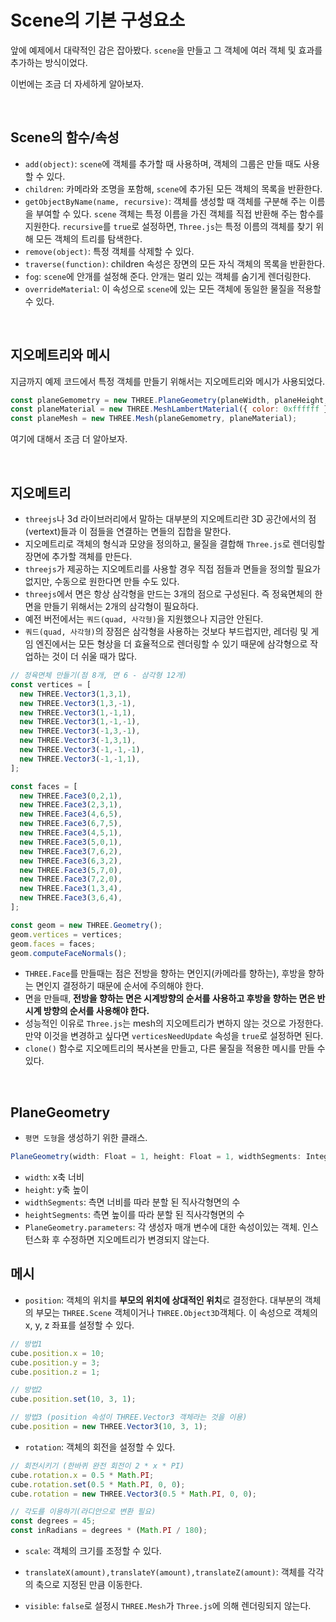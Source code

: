 
<Meta title="Threejs/BasicScene2/Theory2" />

# Scene의 기본 구성요소

앞에 예제에서 대략적인 감은 잡아봤다. `scene`을 만들고 그 객체에 여러 객체 및 효과를 추가하는 방식이었다.

이번에는 조금 더 자세하게 알아보자.

<br />

## Scene의 함수/속성

- `add(object)`: `scene`에 객체를 추가할 때 사용하며, 객체의 그룹은 만들 때도 사용할 수 있다.
- `children`: 카메라와 조명을 포함해, `scene`에 추가된 모든 객체의 목록을 반환한다.
- `getObjectByName(name, recursive)`: 객체를 생성할 때 객체를 구분해 주는 이름을 부여할 수 있다. `scene` 객체는 특정 이름을 가진 객체를 직접 반환해 주는 함수를 지원한다. `recursive`를 `true`로 설정하면, `Three.js`는 특정 이름의 객체를 찾기 위해 모든 객체의 트리를 탐색한다.
- `remove(object)`: 특정 객체를 삭제할 수 있다.
- `traverse(function)`: children 속성은 장면의 모든 자식 객체의 목록을 반환한다.
- `fog`: `scene`에 안개를 설정해 준다. 안개는 멀리 있는 객체를 숨기게 렌더링한다.
- `overrideMaterial`: 이 속성으로 `scene`에 있는 모든 객체에 동일한 물질을 적용할 수 있다.

<br />

## 지오메트리와 메시 

지금까지 예제 코드에서 특정 객체를 만들기 위해서는 지오메트리와 메시가 사용되었다.

```javascript
const planeGemometry = new THREE.PlaneGeometry(planeWidth, planeHeight, 1, 1);
const planeMaterial = new THREE.MeshLambertMaterial({ color: 0xffffff });
const planeMesh = new THREE.Mesh(planeGemometry, planeMaterial);
```

여기에 대해서 조금 더 알아보자.

<br />

## 지오메트리

- `threejs`나 3d 라이브러리에서 말하는 대부분의 지오메트리란 3D 공간에서의 점(vertext)들과 이 점들을 연결하는 면들의 집합을 말한다. 
- 지오메트리로 객체의 형식과 모양을 정의하고, 물질을 결합해 `Three.js`로 렌더링할 장면에 추가할 객체를 만든다.
- `threejs`가 제공하는 지오메트리를 사용할 경우 직접 점들과 면들을 정의할 필요가 없지만, 수동으로 원한다면 만들 수도 있다.
- `threejs`에서 면은 항상 삼각형을 만드는 3개의 점으로 구성된다. 즉 정육면체의 한 면을 만들기 위해서는 2개의 삼각형이 필요하다.
- 예전 버전에서는 `쿼드(quad, 사각형)`을 지원했으나 지금안 안된다.
- `쿼드(quad, 사각형)`의 장점은 삼각형을 사용하는 것보다 부드럽지만, 레더링 및 게임 엔진에서는 모든 형상을 더 효율적으로 렌더링할 수 있기 때문에 삼각형으로 작업하는 것이 더 쉬울 때가 많다.

```javascript
// 정육면체 만들기(점 8개, 면 6 - 삼각형 12개)
const vertices = [
  new THREE.Vector3(1,3,1),
  new THREE.Vector3(1,3,-1),
  new THREE.Vector3(1,-1,1),
  new THREE.Vector3(1,-1,-1),
  new THREE.Vector3(-1,3,-1),
  new THREE.Vector3(-1,3,1),
  new THREE.Vector3(-1,-1,-1),
  new THREE.Vector3(-1,-1,1),
];

const faces = [
  new THREE.Face3(0,2,1),
  new THREE.Face3(2,3,1),
  new THREE.Face3(4,6,5),
  new THREE.Face3(6,7,5),
  new THREE.Face3(4,5,1),
  new THREE.Face3(5,0,1),
  new THREE.Face3(7,6,2),
  new THREE.Face3(6,3,2),
  new THREE.Face3(5,7,0),
  new THREE.Face3(7,2,0),
  new THREE.Face3(1,3,4),
  new THREE.Face3(3,6,4),
];

const geom = new THREE.Geometry();
geom.vertices = vertices;
geom.faces = faces;
geom.computeFaceNormals();
```

- `THREE.Face`를 만들때는 점은 전방을 향하는 면인지(카메라를 향하는), 후방을 향하는 면인지 결정하기 때문에 순서에 주의해야 한다. 
- 면을 만들때, **전방을 향하는 면은 시계방향의 순서를 사용하고 후방을 향하는 면은 반시계 방향의 순서를 사용해야 한다.**
- 성능적인 이유로 `Three.js`는 mesh의 지오메트리가 변하지 않는 것으로 가정한다. 만약 이것을 변경하고 싶다면 `verticesNeedUpdate` 속성을 `true`로 설정하면 된다.
- `clone()` 함수로 지오메트리의 복사본을 만들고, 다른 물질을 적용한 메시를 만들 수 있다.

<br />

## PlaneGeometry

- `평면 도형`을 생성하기 위한 클래스.

```typescript
PlaneGeometry(width: Float = 1, height: Float = 1, widthSegments: Integer = 1, heightSegments: Integer = 1)
```

- `width`: x축 너비
- `height`: y축 높이
- `widthSegments`: 측면 너비를 따라 분할 된 직사각형면의 수
- `heightSegments`: 측면 높이를 따라 분할 된 직사각형면의 수
- `PlaneGeometry.parameters`: 각 생성자 매개 변수에 대한 속성이있는 객체. 인스턴스화 후 수정하면 지오메트리가 변경되지 않는다.

## 메시

- `position`: 객체의 위치를 **부모의 위치에 상대적인 위치**로 결정한다. 대부분의 객체의 부모는 `THREE.Scene` 객체이거나 `THREE.Object3D`객체다. 이 속성으로 객체의 x, y, z 좌표를 설정할 수 있다.

```javascript
// 방법1
cube.position.x = 10;
cube.position.y = 3;
cube.position.z = 1;

// 방법2
cube.position.set(10, 3, 1);

// 방법3 (position 속성이 THREE.Vector3 객체라는 것을 이용)
cube.position = new THREE.Vector3(10, 3, 1);
```

- `rotation`: 객체의 회전을 설정할 수 있다.

```javascript
// 회전시키기 (한바퀴 완전 회전이 2 * x * PI)
cube.rotation.x = 0.5 * Math.PI;
cube.rotation.set(0.5 * Math.PI, 0, 0);
cube.rotation = new THREE.Vector3(0.5 * Math.PI, 0, 0);

// 각도를 이용하기(라디안으로 변환 필요)
const degrees = 45;
const inRadians = degrees * (Math.PI / 180);
```

- `scale`: 객체의 크기를 조정할 수 있다.

- `translateX(amount),translateY(amount),translateZ(amount)`: 객체를 각각의 축으로 지정된 만큼 이동한다.

- `visible`: `false`로 설정시 `THREE.Mesh`가 `Three.js`에 의해 렌더링되지 않는다.